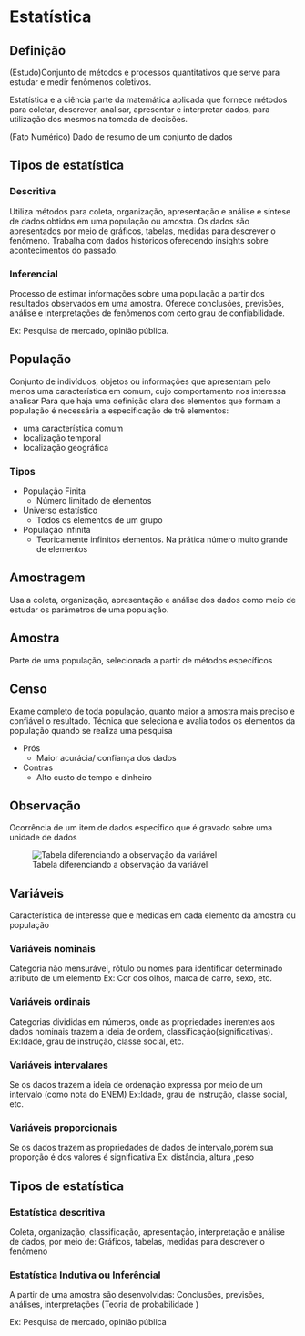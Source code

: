 # Estatística

## Definição

(Estudo)Conjunto de métodos e processos quantitativos que serve para estudar e medir fenômenos coletivos.

Estatística e a ciência parte da matemática aplicada que fornece métodos para coletar, descrever, analisar, apresentar e interpretar dados, para utilização dos mesmos na tomada de decisões.

(Fato Numérico) Dado de resumo de um conjunto de dados

## Tipos de estatística

### Descritiva

Utiliza métodos para coleta, organização, apresentação e análise e síntese de dados obtidos em uma população ou amostra. Os dados são apresentados por meio de gráficos, tabelas, medidas para descrever o fenômeno.
Trabalha com dados históricos oferecendo insights sobre acontecimentos do passado.

### Inferencial

Processo de estimar informações sobre uma população a partir dos resultados observados em uma amostra.
Oferece conclusões, previsões, análise e interpretações de fenômenos com certo grau de confiabilidade.

Ex: Pesquisa de mercado, opinião pública.

## População

Conjunto de indivíduos, objetos ou informações que apresentam pelo menos uma característica em comum, cujo comportamento nos interessa analisar
Para que haja uma definição clara dos elementos que formam a população é necessária a especificação de trê elementos:

- uma característica comum
- localização temporal
- localização geográfica

### Tipos

- População Finita
  - Número limitado de elementos
- Universo estatístico
  - Todos os elementos de um grupo
- População Infinita
  - Teoricamente infinitos elementos. Na prática número muito grande de elementos

## Amostragem

Usa a coleta, organização, apresentação e análise dos dados como meio de estudar os parâmetros de uma população.

## Amostra

Parte de uma população, selecionada a partir de métodos específicos

## Censo

Exame completo de toda população, quanto maior a amostra mais preciso e confiável o resultado.
Técnica que seleciona e avalia todos os elementos da população quando se realiza uma pesquisa

- Prós
  - Maior acurácia/ confiança dos dados
- Contras
  - Alto custo de tempo e dinheiro

## Observação

Ocorrência de um item de dados específico que é gravado sobre uma unidade de dados

![Tabela diferenciando a observação da variável](figures/Estatistica1.png)

## Variáveis

Característica de interesse que e medidas em cada elemento da amostra ou população

### Variáveis nominais

Categoria não mensurável, rótulo ou nomes para identificar determinado atributo de um elemento
Ex: Cor dos olhos, marca de carro, sexo, etc.

### Variáveis ordinais

Categorias divididas em números, onde as propriedades inerentes aos dados nominais trazem a ideia de ordem, classificação(significativas).
Ex:Idade, grau de instrução, classe social, etc.

### Variáveis intervalares

Se os dados trazem a ideia de ordenação expressa por meio de um intervalo (como nota do ENEM)
Ex:Idade, grau de instrução, classe social, etc.

### Variáveis proporcionais

Se os dados trazem as propriedades de dados de intervalo,porém sua proporção é dos valores é significativa
Ex: distância, altura ,peso

## Tipos de estatística

### Estatística descritiva

Coleta, organização, classificação, apresentação, interpretação e análise de dados, por meio de: Gráficos, tabelas, medidas para descrever o fenômeno

### Estatística Indutiva ou Inferêncial

A partir de uma amostra são desenvolvidas: Conclusões, previsões, análises, interpretações (Teoria de probabilidade )

Ex: Pesquisa de mercado, opinião pública
